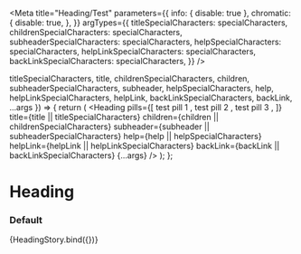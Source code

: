 

<Meta
  title="Heading/Test"
  parameters={{
    info: { disable: true },
    chromatic: {
      disable: true,
    },
  }}
  argTypes={{
    titleSpecialCharacters: specialCharacters,
    childrenSpecialCharacters: specialCharacters,
    subheaderSpecialCharacters: specialCharacters,
    helpSpecialCharacters: specialCharacters,
    helpLinkSpecialCharacters: specialCharacters,
    backLinkSpecialCharacters: specialCharacters,
  }}
/>

  titleSpecialCharacters,
  title,
  childrenSpecialCharacters,
  children,
  subheaderSpecialCharacters,
  subheader,
  helpSpecialCharacters,
  help,
  helpLinkSpecialCharacters,
  helpLink,
  backLinkSpecialCharacters,
  backLink,
  ...args
}) => {
  return (
    <Heading
      pills={[
        <Pill mr={2} key="1">
          test pill 1
        </Pill>,
        <Pill mr={2} key="2" size="L">
          test pill 2
        </Pill>,
        <Pill mr={2} key="3" size="XL">
          test pill 3
        </Pill>,
      ]}
      title={title || titleSpecialCharacters}
      children={children || childrenSpecialCharacters}
      subheader={subheader || subheaderSpecialCharacters}
      help={help || helpSpecialCharacters}
      helpLink={helpLink || helpLinkSpecialCharacters}
      backLink={backLink || backLinkSpecialCharacters}
      {...args}
    />
  );
};

# Heading

### Default

<Canvas>
  <Story
    name="default"
    args={{
      title: "This is a heading",
      titleSpecialCharacters: undefined,
      children: "This is content beneath a heading",
      childrenSpecialCharacters: undefined,
      subheader: "This is a subheading",
      subheaderSpecialCharacters: undefined,
      help: "",
      helpSpecialCharacters: undefined,
      helpLink: "",
      helpLinkSpecialCharacters: undefined,
      backLink: "",
      backLinkSpecialCharacters: undefined,
      divider: Heading.defaultProps.divider,
      separator: Heading.defaultProps.separator,
    }}
  >
    {HeadingStory.bind({})}
  </Story>
</Canvas>
